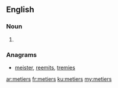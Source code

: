 {{also|metiers|métiers|Metiers}}
==English==

===Noun===
{{head|en|plural}}

# {{plural of|metier|lang=en|nocat=1}}

===Anagrams===
* [[meister#English|meister]], [[reemits#English|reemits]], [[tremies#English|tremies]]

[[ar:metiers]]
[[fr:metiers]]
[[ku:metiers]]
[[my:metiers]]